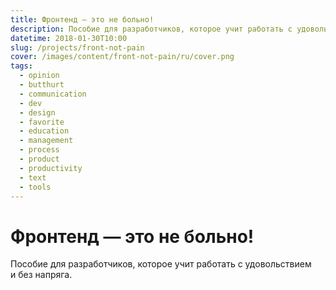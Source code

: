 ```yaml
---
title: Фронтенд — это не больно!
description: Пособие для разработчиков, которое учит работать с удовольствием и без напряга.
datetime: 2018-01-30T10:00
slug: /projects/front-not-pain
cover: /images/content/front-not-pain/ru/cover.png
tags:
  - opinion
  - butthurt
  - communication
  - dev
  - design
  - favorite
  - education
  - management
  - process
  - product
  - productivity
  - text
  - tools
---
```


# Фронтенд — это не больно!

Пособие для разработчиков, которое учит работать с удовольствием и без напряга.

<Redirect to="https://bespoyasov.ru/front-not-pain/" />
